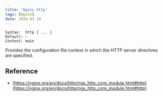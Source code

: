 ```yaml
---
title: 'Nginx http'
tags: [Nginx]
date: 2024-03-10
---
```


```
Syntax:  http { ... }
Default: —
Context: main
```

Provides the configuration file context in which the HTTP server directives are specified.

## Reference

- [https://nginx.org/en/docs/http/ngx_http_core_module.html#http](https://nginx.org/en/docs/http/ngx_http_core_module.html#http)

